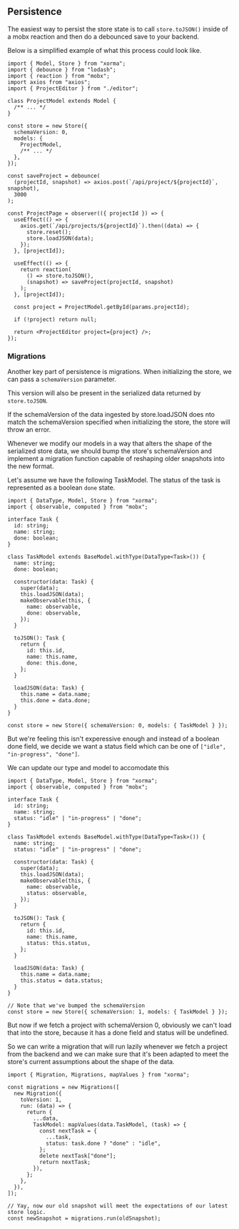 ## Persistence

The easiest way to persist the store state is to call `store.toJSON()` inside of a mobx reaction and then do a debounced save to your backend.

Below is a simplified example of what this process could look like.

```tsx
import { Model, Store } from "xorma";
import { debounce } from "lodash";
import { reaction } from "mobx";
import axios from "axios";
import { ProjectEditor } from "./editor";

class ProjectModel extends Model {
  /** ... */
}

const store = new Store({
  schemaVersion: 0,
  models: {
    ProjectModel,
    /** ... */
  },
});

const saveProject = debounce(
  (projectId, snapshot) => axios.post(`/api/project/${projectId}`, snapshot),
  3000
);

const ProjectPage = observer(({ projectId }) => {
  useEffect(() => {
    axios.get(`/api/projects/${projectId}`).then((data) => {
      store.reset();
      store.loadJSON(data);
    });
  }, [projectId]);

  useEffect(() => {
    return reaction(
      () => store.toJSON(),
      (snapshot) => saveProject(projectId, snapshot)
    );
  }, [projectId]);

  const project = ProjectModel.getById(params.projectId);

  if (!project) return null;

  return <ProjectEditor project={project} />;
});
```

### Migrations

Another key part of persistence is migrations. When initializing the store, we can pass a `schemaVersion` parameter.

This version will also be present in the serialized data returned by `store.toJSON`.

If the schemaVersion of the data ingested by store.loadJSON does nto match the schemaVersion specified when initializing the store, the store will throw an error.

Whenever we modify our models in a way that alters the shape of the serialized store data, we should bump the store's schemaVersion and implement a migration function capable of reshaping older snapshots into the new format.

Let's assume we have the following TaskModel. The status of the task is represented as a boolean `done` state.

```tsx
import { DataType, Model, Store } from "xorma";
import { observable, computed } from "mobx";

interface Task {
  id: string;
  name: string;
  done: boolean;
}

class TaskModel extends BaseModel.withType(DataType<Task>()) {
  name: string;
  done: boolean;

  constructor(data: Task) {
    super(data);
    this.loadJSON(data);
    makeObservable(this, {
      name: observable,
      done: observable,
    });
  }

  toJSON(): Task {
    return {
      id: this.id,
      name: this.name,
      done: this.done,
    };
  }

  loadJSON(data: Task) {
    this.name = data.name;
    this.done = data.done;
  }
}

const store = new Store({ schemaVersion: 0, models: { TaskModel } });
```

But we're feeling this isn't experessive enough and instead of a boolean done field, we decide we want a status field which can be one of `["idle", "in-progress", "done"]`.

We can update our type and model to accomodate this

```tsx
import { DataType, Model, Store } from "xorma";
import { observable, computed } from "mobx";

interface Task {
  id: string;
  name: string;
  status: "idle" | "in-progress" | "done";
}

class TaskModel extends BaseModel.withType(DataType<Task>()) {
  name: string;
  status: "idle" | "in-progress" | "done";

  constructor(data: Task) {
    super(data);
    this.loadJSON(data);
    makeObservable(this, {
      name: observable,
      status: observable,
    });
  }

  toJSON(): Task {
    return {
      id: this.id,
      name: this.name,
      status: this.status,
    };
  }

  loadJSON(data: Task) {
    this.name = data.name;
    this.status = data.status;
  }
}

// Note that we've bumped the schemaVersion
const store = new Store({ schemaVersion: 1, models: { TaskModel } });
```

But now if we fetch a project with schemaVersion 0, obviously we can't load that into the store, because it has a done field and status will be undefined.

So we can write a migration that will run lazily whenever we fetch a project from the backend and we can make sure that it's been adapted to meet the store's current assumptions about the shape of the data.

```tsx
import { Migration, Migrations, mapValues } from "xorma";

const migrations = new Migrations([
  new Migration({
    toVersion: 1,
    run: (data) => {
      return {
        ...data,
        TaskModel: mapValues(data.TaskModel, (task) => {
          const nextTask = {
            ...task,
            status: task.done ? "done" : "idle",
          };
          delete nextTask["done"];
          return nextTask;
        }),
      };
    },
  }),
]);

// Yay, now our old snapshot will meet the expectations of our latest store logic.
const newSnapshot = migrations.run(oldSnapshot);
```
